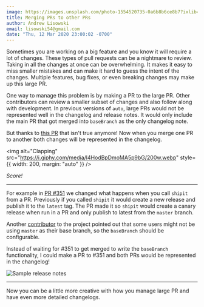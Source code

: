 ```yaml
---
image: https://images.unsplash.com/photo-1554520735-0a6b8b6ce8b7?ixlib=rb-1.2.1&q=80&fm=jpg&crop=entropy&cs=tinysrgb&w=1200&h=600&fit=crop&ixid=eyJhcHBfaWQiOjF9
title: Merging PRs to other PRs
author: Andrew Lisowski
email: lisowski54@gmail.com
date: "Thu, 12 Mar 2020 23:00:02 -0700"
---
```


Sometimes you are working on a big feature and you know it will require a lot of changes. These types of pull requests can be a nightmare to review. Taking in all the changes at once can be overwhelming. It makes it easy to miss smaller mistakes and can make it hard to guess the intent of the changes. Multiple features, bug fixes, or even breaking changes may make up this large PR.

One way to manage this problem is by making a PR to the large PR. Other contributors can review a smaller subset of changes and also follow along with development. In previous versions of `auto`, large PRs would not be represented well in the changelog and release notes. It would only include the main PR that got merged into `baseBranch` as the only changelog note.

But thanks to [this PR](https://github.com/intuit/auto/pull/359) that isn't true anymore! Now when you merge one PR to another both changes will be represented in the changelog.

<img
  alt="Clapping"
  src="https://i.giphy.com/media/l4HodBpDmoMA5p9bG/200w.webp"
  style={{ width: 200, margin: "auto" }}
/>

<div style={{ textAlign:'center'}}>

_Score!_

</div>

---

For example in [PR #351](https://github.com/intuit/auto/pull/351) we changed what happens when you call `shipit` from a PR. Previously if you called `shipit` it would create a new release and publish it to the `latest` tag. The PR made it so `shipit` would create a canary release when run in a PR and only publish to latest from the `master` branch.

Another [contributor](https://github.com/zephraph) to the project pointed out that some users might not be using `master` as their base branch, so the `baseBranch` should be configurable.

Instead of waiting for #351 to get merged to write the `baseBranch` functionality, I could make a PR to #351 and both PRs would be represented in the changelog!

![Sample release notes](../images/pr-to-pr.png)

---

Now you can be a little more creative with how you manage large PR and have even more detailed changelogs.
